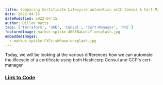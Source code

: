 ```yaml
---
title: Comparing Certificate Lifecycle automation with Consul & Cert-Manager
date: 2022-04-15
dateModified: 2022-04-15
author: Dillon Watts
tags: ['Terraform', 'GKE', 'Consul', 'Cert-Manager', 'PKI']
featuredImage: markus-spiske-466ENaLuhLY-unsplash.jpg
embeddedImages:
  - markus-spiske-FXFz-sW0uwo-unsplash.jpg
---
```


Today, we will be looking at the various differences how we can automate
the lifecycle of a certificate using both Hashicorp Consul and GCP's cert-manager
<!-- Code Block -->
<!-- ```sh
npm install aThing `aThing` 'aThing' "aThing"
```

```javascript
<SourceArticle
  title={title}
  tags={tags}
  date={date}
  dateModified={dateModified}
  author={author}
  isPrivate={isPrivate}
  featuredImage={featuredImage}
  embedded={embedded}
  body={body}
  timeToRead={timeToRead}
  wordCount={wordCount}
/>
``` -->
<!-- 
<Grid sx={{ gridTemplateColumns: ['1fr', '1fr 1fr'] }}>
  <Box>
    Donec nec felis nec metus semper pharetra ut ut libero. Ut hendrerit dui ut tincidunt egestas. Donec interdum
    pharetra arcu, vel egestas turpis ornare a. Phasellus quis euismod diam, sed convallis dolor.
  </Box>
  <Box>
    <GatsbyImage alt="embedded-image-1" image={props.embedded.image1} />
  </Box>
</Grid> -->

### [Link to Code](#gatsby)


